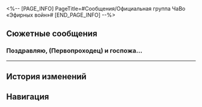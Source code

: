 <%-- [PAGE_INFO]
PageTitle=#Сообщения/Официальная группа ЧаВо «Эфирных войн»#
[END_PAGE_INFO] --%>
{{Сообщение Инфобокс
|id          = 93
|Изображение = НИП Официальная группа ЧаВо «Эфирных войн» Иконка.png
|Тип         = Группа
|Персонажи   = [[Джованни]]; [[Март 7]]; [[Первопроходец]]
|Фракция     = Другие
}}

==Сюжетные сообщения==
===Поздравляю, (Первопроходец) и госпожа...===
{{Сообщения
|условие_получения = 
|текст =
:'''Джованни:''' Поздравляю, (Первопроходец) и госпожа Март! Говорят, вы победили претендентов на чемпионство!
:'''Джованни:''' Теперь, когда у вас есть значки мастерства, вы можете бросить вызов эфирным духам-повелителям в Коридоре исчезающего эха.
:'''Март 7:''' Эфирным духам-повелителям?
:'''Март 7:''' Сурово как-то.
:'''Джованни:''' Да, они мощнее, чем обычные духи блуждающих данных, и их нельзя получить привычными способами.
:{Выбор} Нужен премиум-пропуск?
::'''(Первопроходец):''' Получается, есть какой-то там боевой пропуск, для которого нужно выполнить кучу квестов, и только тогда собрать духов?
::'''Джованни:''' Ну, это приём для удержания игроков, а в «Эфирных войнах» такой механики нет.
:{Выбор} Они выпадают в гаче?
::'''(Первопроходец):''' Получается, они только рандомно в гаче выпадают, и придётся раскошелиться, чтобы их собрать?
::'''Джованни:''' Нет-нет, ничего подобного. В наших «Эфирных войнах» нет монетизации.
::'''Джованни:''' По крайней мере, пока.
:{Выбор} Нужно аддоны покупать?
::'''(Первопроходец):''' Получается, нужно покупать аддоны просто чтобы нормально поиграть в полную игру?
::'''Джованни:''' Ха-ха, не беспокойтесь. В «Эфирных войнах» игрокам доступен сразу весь контент.
:'''Джованни:''' Сейчас объясню. По сути, в каждой победной зоне есть особое запечатанное измерение, в которое могут попасть только игроки, получившие значки мастерства.
:'''Джованни:''' В этих измерениях скрыты блуждающие данные эфирных духов-повелителей. Одна победа над ними принесёт все данные.
:'''Март 7:''' А раньше сказать нельзя было?!
:'''Март 7:''' [[Файл:Стикер ГПП 01 Март 7 06.png|80px]]
:'''Март 7:''' Мы уже отдыхать собрались.
:'''Джованни:''' Прошу прощения. Не ожидал, что вы так скоро получите значок мастерства.
:'''Джованни:''' Что ж, как будет время, отправляйтесь за ними в предыдущую победную зону. Эти могущественные эфирные духи наверняка пригодятся в последующих сражениях.
}}
----

==История изменений==
{{История изменений|2.7}}

==Навигация==
{{Сообщения Навбокс}}